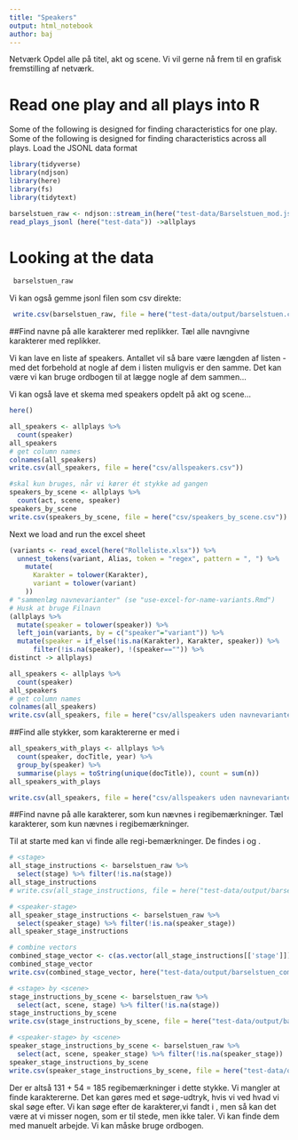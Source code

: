 ```yaml
---
title: "Speakers"
output: html_notebook
author: baj
---
```


Netværk
Opdel alle på titel, akt og scene.
Vi vil gerne nå frem til en grafisk fremstilling af netværk.

# Read one play and all plays into R
Some of the following is designed for finding characteristics for one play.
Some of the following is designed for finding characteristics across all plays.
Load the JSONL data format

```r
library(tidyverse)
library(ndjson)
library(here)
library(fs)
library(tidytext)

barselstuen_raw <- ndjson::stream_in(here("test-data/Barselstuen_mod.jsonl")) %>% tibble()
read_plays_jsonl (here("test-data")) ->allplays
```

# Looking at the data

```r
 barselstuen_raw
```
Vi kan også gemme jsonl filen som csv direkte:

```r
 write.csv(barselstuen_raw, file = here("test-data/output/barselstuen.csv"))

```

##Find navne på alle karakterer med replikker.
Tæl alle navngivne karakterer med replikker.

Vi kan lave en liste af speakers. Antallet vil så bare være længden af listen - med det forbehold at nogle af dem i listen muligvis er den samme. Det kan være vi kan bruge ordbogen til at lægge nogle af dem sammen...

Vi kan også lave et skema med speakers opdelt på akt og scene...

```r
here()

all_speakers <- allplays %>% 
  count(speaker)
all_speakers
# get column names
colnames(all_speakers)
write.csv(all_speakers, file = here("csv/allspeakers.csv"))

#skal kun bruges, når vi kører ét stykke ad gangen
speakers_by_scene <- allplays %>% 
  count(act, scene, speaker)
speakers_by_scene
write.csv(speakers_by_scene, file = here("csv/speakers_by_scene.csv"))
```
Next we load and run the excel sheet
```r
(variants <- read_excel(here("Rolleliste.xlsx")) %>% 
  unnest_tokens(variant, Alias, token = "regex", pattern = ", ") %>% 
    mutate(
      Karakter = tolower(Karakter),
      variant = tolower(variant)
    ))
# "sammenlæg navnevarianter" (se "use-excel-for-name-variants.Rmd")
# Husk at bruge Filnavn
(allplays %>% 
  mutate(speaker = tolower(speaker)) %>% 
  left_join(variants, by = c("speaker"="variant")) %>% 
  mutate(speaker = if_else(!is.na(Karakter), Karakter, speaker)) %>%
      filter(!is.na(speaker), !(speaker=="")) %>%
distinct -> allplays)

all_speakers <- allplays %>% 
  count(speaker)
all_speakers
# get column names
colnames(all_speakers)
write.csv(all_speakers, file = here("csv/allspeakers uden navnevarianter.csv"))

```
##Find alle stykker, som karaktererne er med i
```r
all_speakers_with_plays <- allplays %>% 
  count(speaker, docTitle, year) %>%
  group_by(speaker) %>%
  summarise(plays = toString(unique(docTitle)), count = sum(n))
all_speakers_with_plays

write.csv(all_speakers, file = here("csv/allspeakers uden navnevarianter med stykker.csv"))

```

##Find navne på alle karakterer, som kun nævnes i regibemærkninger.
Tæl karakterer, som kun nævnes i regibemærkninger.

Til at starte med kan vi finde alle regi-bemærkninger. De findes i <stage> og <speaker_stage>.

```r
# <stage>
all_stage_instructions <- barselstuen_raw %>%
  select(stage) %>% filter(!is.na(stage))
all_stage_instructions
# write.csv(all_stage_instructions, file = here("test-data/output/barselstuen_all_stage_instructions.csv"))

# <speaker-stage>
all_speaker_stage_instructions <- barselstuen_raw %>%
  select(speaker_stage) %>% filter(!is.na(speaker_stage))
all_speaker_stage_instructions

# combine vectors
combined_stage_vector <- c(as.vector(all_stage_instructions[['stage']]), as.vector(all_speaker_stage_instructions[['speaker_stage']]))
combined_stage_vector
write.csv(combined_stage_vector, here("test-data/output/barselstuen_combined_stage_instructions.csv"))

# <stage> by <scene>
stage_instructions_by_scene <- barselstuen_raw %>%
  select(act, scene, stage) %>% filter(!is.na(stage))
stage_instructions_by_scene
write.csv(stage_instructions_by_scene, file = here("test-data/output/barselstuen_stage_instructions_by_scene.csv"))

# <speaker-stage> by <scene>
speaker_stage_instructions_by_scene <- barselstuen_raw %>%
  select(act, scene, speaker_stage) %>% filter(!is.na(speaker_stage))
speaker_stage_instructions_by_scene
write.csv(speaker_stage_instructions_by_scene, file = here("test-data/output/barselstuen_speaker_stage_instructions_by_scene.csv"))

```

Der er altså 131 + 54 = 185 regibemærkninger i dette stykke. Vi mangler at finde karaktererne. Det kan gøres med et søge-udtryk, hvis vi ved hvad vi skal søge efter. 
Vi kan søge efter de karakterer,vi fandt i <speaker>, men så kan det være at vi misser nogen, som er til stede, men ikke taler.
Vi kan finde dem med manuelt arbejde.
Vi kan måske bruge ordbogen.

